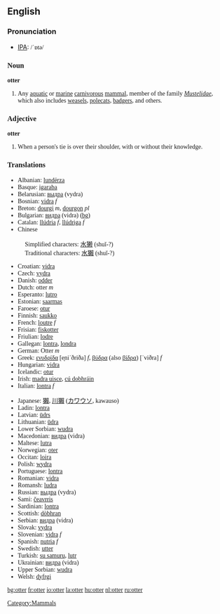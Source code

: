 {{wikipedia}}
==English==

===Pronunciation===
*[[w:IPA|IPA]]: <font style="font-family:lucida sans unicode">/ˈɒtə/

===Noun===
'''otter'''

# Any [[aquatic]] or [[marine]] [[carnivorous]] [[mammal]], member of the family ''[[Mustelidae]]'', which also includes [[weasel]]s, [[polecat]]s, [[badger]]s, and others.

===Adjective===
'''otter'''

# When a person's tie is over their shoulder, with or without their knowledge.

===Translations===
{{top}}
*Albanian: [[lundërza]]
*Basque: [[igaraba]]
*Belarusian: [[выдра]] (vydra)
*Bosnian: [[vidra]] ''f''
*Breton: [[dourgi]] ''m'', [[dourgon]] ''pl''
*Bulgarian: [[видра]] (vidra) [[:bg:видра|(bg)]] 
*Catalan: [[llúdria]] ''f'', [[llúdriga]] ''f''
*Chinese
:Simplified characters: [[水獭]] (shuǐ-?)
:Traditional characters: [[水獺]] (shuǐ-?)
*Croatian: [[vidra]]
*Czech: [[vydra]]
*Danish: [[odder]]
*Dutch: otter ''m''
*Esperanto: [[lutro]]
*Estonian: [[saarmas]]
*Faroese: [[otur]]
*Finnish: [[saukko]]
*French: [[loutre]] ''f''
*Frisian: [[fiskotter]]
*Friulian: [[lodre]]
*Gallegan: [[lontra]], [[londra]]
*German: Otter ''m''
*Greek: [[ενυδρίδα]] [e̞niˈðriða] ''f'', [[βύδρα]] (also [[βίδρα]]) [ˈviðra] ''f''
*Hungarian: [[vidra]]
*Icelandic: [[otur]]
*Irish: [[madra uisce]], [[cú dobhráin]]
*Italian: [[lontra]] ''f''
{{mid}}
*Japanese: [[獺]], [[川獺]] ([[カワウソ]], kawauso)
*Ladin: [[lontra]]
*Latvian: [[ūdrs]]
*Lithuanian: [[ūdra]]
*Lower Sorbian: [[wudra]]
*Macedonian: [[видра]] (vidra)
*Maltese: [[lutra]]
*Norwegian: [[oter]]
*Occitan: [[loira]]
*Polish: [[wydra]]
*Portuguese: [[lontra]]
*Romanian: [[vidra]]
*Romansh: [[ludra]]
*Russian: [[выдра]] (vydra)
*Sami: [[čeavrris]]
*Sardinian: [[lontra]]
*Scottish: [[dòbhran]]
*Serbian: [[видра]] (vidra)
*Slovak: [[vydra]]
*Slovenian: [[vidra]] ''f''
*Spanish: [[nutria]] ''f''
*Swedish: [[utter]]
*Turkish: [[su samuru]], [[lutr]]
*Ukrainian: [[видра]] (vidra)
*Upper Sorbian: [[wudra]]
*Welsh: [[dyfrgi]]
{{bottom}}

[[Category:Mammals]]

[[bg:otter]]
[[fr:otter]]
[[io:otter]]
[[la:otter]]
[[hu:otter]]
[[nl:otter]]
[[ru:otter]]